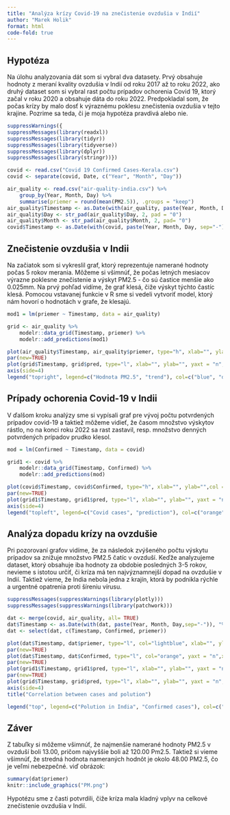 ```yaml
---
title: "Analýza krízy Covid-19 na znečistenie ovzdušia v Indií"
author: "Marek Holik"
format: html
code-fold: true
---
```


## Hypotéza

Na úlohu analyzovania dát som si vybral dva datasety. Prvý obsahuje hodnoty z meraní kvality ovzdušia v Indií od roku 2017 až to roku 2022, ako druhý dataset som si vybral rast počtu prípadov ochorenia Covid 19, ktorý začal v roku 2020 a obsahuje dáta do roku 2022. Predpokladal som, že počas krízy by malo dosť k výraznému poklesu znečistenia ovzdušia v tejto krajine. Pozrime sa teda, či je moja hypotéza pravdivá alebo nie.

```r
suppressWarnings({
suppressMessages(library(readxl))
suppressMessages(library(tidyr))
suppressMessages(library(tidyverse))
suppressMessages(library(dplyr))
suppressMessages(library(stringr))})

covid <- read.csv("Covid 19 Confirmed Cases-Kerala.csv")
covid <- separate(covid, Date, c("Year", "Month", "Day"))

air_quality <- read.csv("air-quality-india.csv") %>% 
    group_by(Year, Month, Day) %>%
    summarise(priemer = round(mean(PM2.5)), .groups = "keep")
air_quality$Timestamp <- as.Date(with(air_quality, paste(Year, Month, Day,sep="-")), "%Y-%m-%d")
air_quality$Day <- str_pad(air_quality$Day, 2, pad = "0")
air_quality$Month <- str_pad(air_quality$Month, 2, pad= "0")
covid$Timestamp <- as.Date(with(covid, paste(Year, Month, Day, sep="-")), "%Y-%m-%d")

```

## Znečistenie ovzdušia v Indii

Na začiatok som si vykreslil graf, ktorý reprezentuje namerané hodnoty počas 5 rokov merania. Môžeme si všimnúť, že počas letných mesiacov výrazne poklesne znečistenie a výskyt PM2.5 - čo sú častice menšie ako 0.025mm. Na prvý pohľad vidíme, že graf klesá, čiže výskyt týchto častíc klesá. Pomocou vstavanej funkcie v R sme si vedeli vytvoriť model, ktorý nám hovorí o hodnotách v grafe, že klesajú.

```r
mod1 = lm(priemer ~ Timestamp, data = air_quality)

grid <- air_quality %>%
    modelr::data_grid(Timestamp, priemer) %>%
    modelr::add_predictions(mod1)

plot(air_quality$Timestamp, air_quality$priemer, type="h", xlab="", ylab="",col = "blue")
par(new=TRUE)
plot(grid$Timestamp, grid$pred, type="l", xlab="", ylab="", yaxt = "n", col = "darkgreen")
axis(side=4)
legend("topright", legend=c("Hodnota PM2.5", "trend"), col=c("blue", "darkgreen"), lty=1)
```

## Prípady ochorenia Covid-19 v Indii

V ďalšom kroku analýzy sme si vypísali graf pre vývoj počtu potvrdených prípadov covid-19 a taktiež môžeme vidieť, že časom množstvo výskytov rástlo, no na konci roku 2022 sa rast zastavil, resp. množstvo denných potvrdených prípadov prudko klesol.

```r
mod = lm(Confirmed ~ Timestamp, data = covid)

grid1 <- covid %>%
    modelr::data_grid(Timestamp, Confirmed) %>%
    modelr::add_predictions(mod)

plot(covid$Timestamp, covid$Confirmed, type="h", xlab="", ylab="",col = "orange")
par(new=TRUE)
plot(grid1$Timestamp, grid1$pred, type="l", xlab="", ylab="", yaxt = "n", col = "blue")
axis(side=4)
legend("topleft", legend=c("Covid cases", "prediction"), col=c("orange","blue"), lty=1)
```

## Analýza dopadu krízy na ovzdušie

Pri pozorovaní grafov vidíme, že za následok zvýšeného počtu výskytu prípadov sa znižuje množstvo PM2.5 čatíc v ovzduší. Keďže analyzujeme dataset, ktorý obsahuje iba hodnoty za obdobie posledných 3-5 rokov, nevieme s istotou určiť, či kríza má ten najvýznamnejší dopad na ovzdušie v Indií. Taktiež vieme, že India nebola jedna z krajín, ktorá by podnikla rýchle a urgentné opatrenia proti šíreniu vírusu.

```r
suppressMessages(suppressWarnings(library(plotly)))
suppressMessages(suppressWarnings(library(patchwork)))

dat <- merge(covid, air_quality, all= TRUE) 
dat$Timestamp <- as.Date(with(dat, paste(Year, Month, Day,sep="-")), "%Y-%m-%d")
dat <- select(dat, c(Timestamp, Confirmed, priemer))

plot(dat$Timestamp, dat$priemer, type="l", col="lightblue", xlab="", ylab="", lwd=2)
par(new=TRUE)
plot(dat$Timestamp, dat$Confirmed, type="l", col="orange", yaxt = "n",xlab="Timestamp", ylab="Cases", lwd=2)
par(new=TRUE)
plot(grid1$Timestamp, grid1$pred, type="l", xlab="", ylab="", yaxt = "n",xaxt = "n", col = "blue")
par(new=TRUE)
plot(grid$Timestamp, grid$pred, type="l", xlab="", ylab="", yaxt = "n", col = "darkgreen")
axis(side=4)
title("Correlation between cases and polution")

legend("top", legend=c("Polution in India", "Confirmed cases"), col=c("lightblue", "orange"), lty=1)
```

## Záver 
Z tabuľky si môžeme všimnúť, že najmenšie namerané hodnoty PM2.5 v ovzduší boli 13.00, pričom najvyššie boli až 120.00 Pm2.5. Taktiež si vieme všimnúť, že stredná hodnota nameraných hodnôt je okolo 48.00 PM2.5, čo je veľmi nebezpečné. viď obrázok:

```r
summary(dat$priemer)
knitr::include_graphics("PM.png")

```

Hypotézu sme z časti potvrdili, čiže kríza mala kladný vplyv na celkové znečistenie ovzdušia v Indií. 